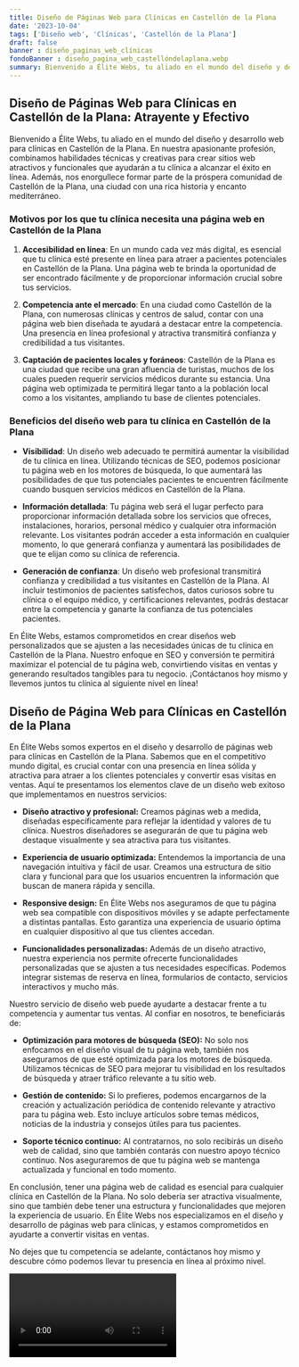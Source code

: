 ```yaml
---
title: Diseño de Páginas Web para Clínicas en Castellón de la Plana
date: '2023-10-04'
tags: ['Diseño web', 'Clínicas', 'Castellón de la Plana']
draft: false
banner : diseño_paginas_web_clínicas
fondoBanner : diseño_pagina_web_castellóndelaplana.webp
summary: Bienvenido a Élite Webs, tu aliado en el mundo del diseño y desarrollo web para clínicas en Castellón de la Plana. En nuestra apasionante profesión, combinamos habilidades técnicas y creativas para crear sitios web atractivos y funcionales que ayudarán a tu clínica a alcanzar el éxito en línea. Además, nos enorgullece formar parte de la próspera comunidad de Castellón de la Plana, una ciudad con una rica historia y encanto mediterráneo.
---
```


## Diseño de Páginas Web para Clínicas en Castellón de la Plana: Atrayente y Efectivo

Bienvenido a Élite Webs, tu aliado en el mundo del diseño y desarrollo web para clínicas en Castellón de la Plana. En nuestra apasionante profesión, combinamos habilidades técnicas y creativas para crear sitios web atractivos y funcionales que ayudarán a tu clínica a alcanzar el éxito en línea. Además, nos enorgullece formar parte de la próspera comunidad de Castellón de la Plana, una ciudad con una rica historia y encanto mediterráneo.

### Motivos por los que tu clínica necesita una página web en Castellón de la Plana

1. **Accesibilidad en línea**: En un mundo cada vez más digital, es esencial que tu clínica esté presente en línea para atraer a pacientes potenciales en Castellón de la Plana. Una página web te brinda la oportunidad de ser encontrado fácilmente y de proporcionar información crucial sobre tus servicios.

2. **Competencia ante el mercado**: En una ciudad como Castellón de la Plana, con numerosas clínicas y centros de salud, contar con una página web bien diseñada te ayudará a destacar entre la competencia. Una presencia en línea profesional y atractiva transmitirá confianza y credibilidad a tus visitantes.

3. **Captación de pacientes locales y foráneos**: Castellón de la Plana es una ciudad que recibe una gran afluencia de turistas, muchos de los cuales pueden requerir servicios médicos durante su estancia. Una página web optimizada te permitirá llegar tanto a la población local como a los visitantes, ampliando tu base de clientes potenciales.

### Beneficios del diseño web para tu clínica en Castellón de la Plana

- **Visibilidad**: Un diseño web adecuado te permitirá aumentar la visibilidad de tu clínica en línea. Utilizando técnicas de SEO, podemos posicionar tu página web en los motores de búsqueda, lo que aumentará las posibilidades de que tus potenciales pacientes te encuentren fácilmente cuando busquen servicios médicos en Castellón de la Plana.

- **Información detallada**: Tu página web será el lugar perfecto para proporcionar información detallada sobre los servicios que ofreces, instalaciones, horarios, personal médico y cualquier otra información relevante. Los visitantes podrán acceder a esta información en cualquier momento, lo que generará confianza y aumentará las posibilidades de que te elijan como su clínica de referencia.

- **Generación de confianza**: Un diseño web profesional transmitirá confianza y credibilidad a tus visitantes en Castellón de la Plana. Al incluir testimonios de pacientes satisfechos, datos curiosos sobre tu clínica o el equipo médico, y certificaciones relevantes, podrás destacar entre la competencia y ganarte la confianza de tus potenciales pacientes.

En Élite Webs, estamos comprometidos en crear diseños web personalizados que se ajusten a las necesidades únicas de tu clínica en Castellón de la Plana. Nuestro enfoque en SEO y conversión te permitirá maximizar el potencial de tu página web, convirtiendo visitas en ventas y generando resultados tangibles para tu negocio. ¡Contáctanos hoy mismo y llevemos juntos tu clínica al siguiente nivel en línea!

<GifSeo />

<Cta />

## Diseño de Página Web para Clínicas en Castellón de la Plana

En Élite Webs somos expertos en el diseño y desarrollo de páginas web para clínicas en Castellón de la Plana. Sabemos que en el competitivo mundo digital, es crucial contar con una presencia en línea sólida y atractiva para atraer a los clientes potenciales y convertir esas visitas en ventas. Aquí te presentamos los elementos clave de un diseño web exitoso que implementamos en nuestros servicios:

- **Diseño atractivo y profesional:** Creamos páginas web a medida, diseñadas específicamente para reflejar la identidad y valores de tu clínica. Nuestros diseñadores se asegurarán de que tu página web destaque visualmente y sea atractiva para tus visitantes.

- **Experiencia de usuario optimizada:** Entendemos la importancia de una navegación intuitiva y fácil de usar. Creamos una estructura de sitio clara y funcional para que los usuarios encuentren la información que buscan de manera rápida y sencilla.

- **Responsive design:** En Élite Webs nos aseguramos de que tu página web sea compatible con dispositivos móviles y se adapte perfectamente a distintas pantallas. Esto garantiza una experiencia de usuario óptima en cualquier dispositivo al que tus clientes accedan.

- **Funcionalidades personalizadas:** Además de un diseño atractivo, nuestra experiencia nos permite ofrecerte funcionalidades personalizadas que se ajusten a tus necesidades específicas. Podemos integrar sistemas de reserva en línea, formularios de contacto, servicios interactivos y mucho más.

Nuestro servicio de diseño web puede ayudarte a destacar frente a tu competencia y aumentar tus ventas. Al confiar en nosotros, te beneficiarás de:

- **Optimización para motores de búsqueda (SEO):** No solo nos enfocamos en el diseño visual de tu página web, también nos aseguramos de que esté optimizada para los motores de búsqueda. Utilizamos técnicas de SEO para mejorar tu visibilidad en los resultados de búsqueda y atraer tráfico relevante a tu sitio web.

- **Gestión de contenido:** Si lo prefieres, podemos encargarnos de la creación y actualización periódica de contenido relevante y atractivo para tu página web. Esto incluye artículos sobre temas médicos, noticias de la industria y consejos útiles para tus pacientes.

- **Soporte técnico continuo:** Al contratarnos, no solo recibirás un diseño web de calidad, sino que también contarás con nuestro apoyo técnico continuo. Nos aseguraremos de que tu página web se mantenga actualizada y funcional en todo momento.

En conclusión, tener una página web de calidad es esencial para cualquier clínica en Castellón de la Plana. No solo debería ser atractiva visualmente, sino que también debe tener una estructura y funcionalidades que mejoren la experiencia de usuario. En Élite Webs nos especializamos en el diseño y desarrollo de páginas web para clínicas, y estamos comprometidos en ayudarte a convertir visitas en ventas.

No dejes que tu competencia se adelante, contáctanos hoy mismo y descubre cómo podemos llevar tu presencia en línea al próximo nivel.

<Video />

<CtaBot job='Clínicas' city='Castellón de la Plana'/>

<Gmaps query='Castellón de la Plana+españa+maps' />